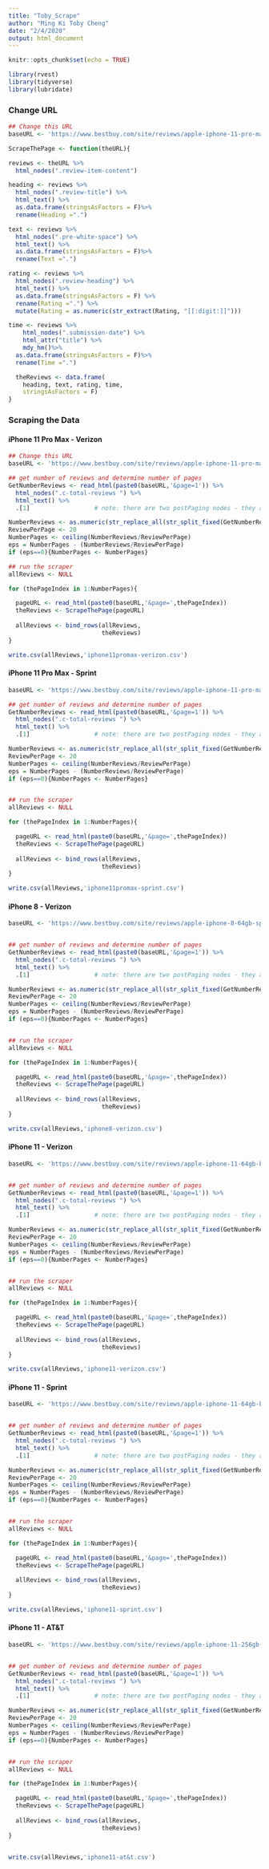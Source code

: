 ```yaml
---
title: "Toby_Scrape"
author: "Ming Ki Toby Cheng"
date: "2/4/2020"
output: html_document
---
```


```r
knitr::opts_chunk$set(echo = TRUE)
```

```r
library(rvest)
library(tidyverse)
library(lubridate)
```
### Change URL
```r
## Change this URL
baseURL <- 'https://www.bestbuy.com/site/reviews/apple-iphone-11-pro-max-256gb-space-gray-verizon/6341561?variant=A'
```


```r
ScrapeThePage <- function(theURL){

reviews <- theURL %>%
  html_nodes(".review-item-content")

heading <- reviews %>%
  html_nodes(".review-title") %>%
  html_text() %>%
  as.data.frame(stringsAsFactors = F)%>%
  rename(Heading =".")

text <- reviews %>%
  html_nodes(".pre-white-space") %>%
  html_text() %>%
  as.data.frame(stringsAsFactors = F)%>%
  rename(Text =".")

rating <- reviews %>%
  html_nodes(".review-heading") %>%
  html_text() %>%
  as.data.frame(stringsAsFactors = F) %>%
  rename(Rating =".") %>%
  mutate(Rating = as.numeric(str_extract(Rating, "[[:digit:]]")))

time <- reviews %>%
    html_nodes(".submission-date") %>%
    html_attr("title") %>%
    mdy_hm()%>%
  as.data.frame(stringsAsFactors = F)%>%
  rename(Time =".") 

  theReviews <- data.frame(
    heading, text, rating, time,
    stringsAsFactors = F)
}
```


### Scraping the Data

#### iPhone 11 Pro Max - Verizon
```r
## Change this URL
baseURL <- 'https://www.bestbuy.com/site/reviews/apple-iphone-11-pro-max-256gb-space-gray-verizon/6341561?variant=A'

## get number of reviews and determine number of pages 
GetNumberReviews <- read_html(paste0(baseURL,'&page=1')) %>%
  html_nodes(".c-total-reviews ") %>%
  html_text() %>%
  .[1]                  # note: there are two postPaging nodes - they are identical so we just need the first one

NumberReviews <- as.numeric(str_replace_all(str_split_fixed(GetNumberReviews," ",3)[2], "[^[:alnum:]]", ""))
ReviewPerPage <- 20
NumberPages <- ceiling(NumberReviews/ReviewPerPage)  
eps = NumberPages - (NumberReviews/ReviewPerPage)
if (eps==0){NumberPages <- NumberPages}

## run the scraper
allReviews <- NULL

for (thePageIndex in 1:NumberPages){

  pageURL <- read_html(paste0(baseURL,'&page=',thePageIndex))
  theReviews <- ScrapeThePage(pageURL)
  
  allReviews <- bind_rows(allReviews,
                          theReviews)
}

write.csv(allReviews,'iphone11promax-verizon.csv')

```

#### iPhone 11 Pro Max - Sprint
```r
baseURL <- 'https://www.bestbuy.com/site/reviews/apple-iphone-11-pro-max-64gb-midnight-green-sprint/6341431?variant=A'

## get number of reviews and determine number of pages 
GetNumberReviews <- read_html(paste0(baseURL,'&page=1')) %>%
  html_nodes(".c-total-reviews ") %>%
  html_text() %>%
  .[1]                  # note: there are two postPaging nodes - they are identical so we just need the first one

NumberReviews <- as.numeric(str_replace_all(str_split_fixed(GetNumberReviews," ",3)[2], "[^[:alnum:]]", ""))
ReviewPerPage <- 20
NumberPages <- ceiling(NumberReviews/ReviewPerPage)  
eps = NumberPages - (NumberReviews/ReviewPerPage)
if (eps==0){NumberPages <- NumberPages}


## run the scraper
allReviews <- NULL

for (thePageIndex in 1:NumberPages){

  pageURL <- read_html(paste0(baseURL,'&page=',thePageIndex))
  theReviews <- ScrapeThePage(pageURL)
  
  allReviews <- bind_rows(allReviews,
                          theReviews)
}

write.csv(allReviews,'iphone11promax-sprint.csv')

```

#### iPhone 8 - Verizon
```r
baseURL <- 'https://www.bestbuy.com/site/reviews/apple-iphone-8-64gb-space-gray-verizon/6009931?variant=A'


## get number of reviews and determine number of pages 
GetNumberReviews <- read_html(paste0(baseURL,'&page=1')) %>%
  html_nodes(".c-total-reviews ") %>%
  html_text() %>%
  .[1]                  # note: there are two postPaging nodes - they are identical so we just need the first one

NumberReviews <- as.numeric(str_replace_all(str_split_fixed(GetNumberReviews," ",3)[2], "[^[:alnum:]]", ""))
ReviewPerPage <- 20
NumberPages <- ceiling(NumberReviews/ReviewPerPage)  
eps = NumberPages - (NumberReviews/ReviewPerPage)
if (eps==0){NumberPages <- NumberPages}


## run the scraper
allReviews <- NULL

for (thePageIndex in 1:NumberPages){

  pageURL <- read_html(paste0(baseURL,'&page=',thePageIndex))
  theReviews <- ScrapeThePage(pageURL)
  
  allReviews <- bind_rows(allReviews,
                          theReviews)
}

write.csv(allReviews,'iphone8-verizon.csv')

```

#### iPhone 11 - Verizon
```r
baseURL <- 'https://www.bestbuy.com/site/reviews/apple-iphone-11-64gb-black-verizon/6341340?variant=A'


## get number of reviews and determine number of pages 
GetNumberReviews <- read_html(paste0(baseURL,'&page=1')) %>%
  html_nodes(".c-total-reviews ") %>%
  html_text() %>%
  .[1]                  # note: there are two postPaging nodes - they are identical so we just need the first one

NumberReviews <- as.numeric(str_replace_all(str_split_fixed(GetNumberReviews," ",3)[2], "[^[:alnum:]]", ""))
ReviewPerPage <- 20
NumberPages <- ceiling(NumberReviews/ReviewPerPage)  
eps = NumberPages - (NumberReviews/ReviewPerPage)
if (eps==0){NumberPages <- NumberPages}


## run the scraper
allReviews <- NULL

for (thePageIndex in 1:NumberPages){

  pageURL <- read_html(paste0(baseURL,'&page=',thePageIndex))
  theReviews <- ScrapeThePage(pageURL)
  
  allReviews <- bind_rows(allReviews,
                          theReviews)
}

write.csv(allReviews,'iphone11-verizon.csv')

```

#### iPhone 11 - Sprint
```r
baseURL <- 'https://www.bestbuy.com/site/reviews/apple-iphone-11-64gb-black-sprint/6341437?variant=A'


## get number of reviews and determine number of pages 
GetNumberReviews <- read_html(paste0(baseURL,'&page=1')) %>%
  html_nodes(".c-total-reviews ") %>%
  html_text() %>%
  .[1]                  # note: there are two postPaging nodes - they are identical so we just need the first one

NumberReviews <- as.numeric(str_replace_all(str_split_fixed(GetNumberReviews," ",3)[2], "[^[:alnum:]]", ""))
ReviewPerPage <- 20
NumberPages <- ceiling(NumberReviews/ReviewPerPage)  
eps = NumberPages - (NumberReviews/ReviewPerPage)
if (eps==0){NumberPages <- NumberPages}


## run the scraper
allReviews <- NULL

for (thePageIndex in 1:NumberPages){

  pageURL <- read_html(paste0(baseURL,'&page=',thePageIndex))
  theReviews <- ScrapeThePage(pageURL)
  
  allReviews <- bind_rows(allReviews,
                          theReviews)
}

write.csv(allReviews,'iphone11-sprint.csv')

```

#### iPhone 11 - AT&T
```r
baseURL <- 'https://www.bestbuy.com/site/reviews/apple-iphone-11-256gb-black-at-t/6341298?variant=A'


## get number of reviews and determine number of pages 
GetNumberReviews <- read_html(paste0(baseURL,'&page=1')) %>%
  html_nodes(".c-total-reviews ") %>%
  html_text() %>%
  .[1]                  # note: there are two postPaging nodes - they are identical so we just need the first one

NumberReviews <- as.numeric(str_replace_all(str_split_fixed(GetNumberReviews," ",3)[2], "[^[:alnum:]]", ""))
ReviewPerPage <- 20
NumberPages <- ceiling(NumberReviews/ReviewPerPage)  
eps = NumberPages - (NumberReviews/ReviewPerPage)
if (eps==0){NumberPages <- NumberPages}


## run the scraper
allReviews <- NULL

for (thePageIndex in 1:NumberPages){

  pageURL <- read_html(paste0(baseURL,'&page=',thePageIndex))
  theReviews <- ScrapeThePage(pageURL)
  
  allReviews <- bind_rows(allReviews,
                          theReviews)
}


write.csv(allReviews,'iphone11-at&t.csv')

```
